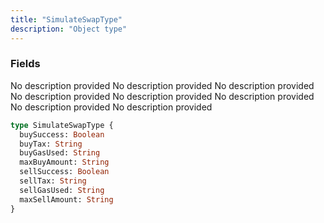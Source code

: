 ```yaml
---
title: "SimulateSwapType"
description: "Object type"
---
```


### Fields

<ResponseField name="buySuccess" type="Boolean">
  No description provided
</ResponseField>

<ResponseField name="buyTax" type="String">
  No description provided
</ResponseField>

<ResponseField name="buyGasUsed" type="String">
  No description provided
</ResponseField>

<ResponseField name="maxBuyAmount" type="String">
  No description provided
</ResponseField>

<ResponseField name="sellSuccess" type="Boolean">
  No description provided
</ResponseField>

<ResponseField name="sellTax" type="String">
  No description provided
</ResponseField>

<ResponseField name="sellGasUsed" type="String">
  No description provided
</ResponseField>

<ResponseField name="maxSellAmount" type="String">
  No description provided
</ResponseField>


```graphql SimulateSwapType
type SimulateSwapType {
  buySuccess: Boolean
  buyTax: String
  buyGasUsed: String
  maxBuyAmount: String
  sellSuccess: Boolean
  sellTax: String
  sellGasUsed: String
  maxSellAmount: String
}
```
